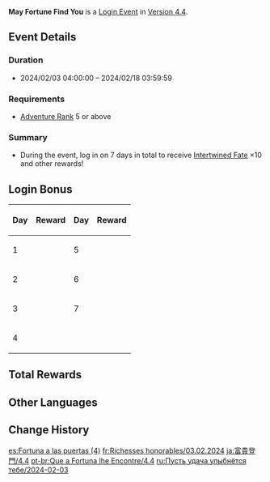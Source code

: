 {{Event
|name              = May Fortune Find You 2024-02-03
|image             = May Fortune Find You 2024-02-03.png
|type              = In-Game
|group             = Login
|time_known        = yes
|time_start        = 2024-02-03 04:00:00
|time_end          = 2024-02-18 03:59:59
|link              = https://www.hoyolab.com/article/24683799
}}
'''May Fortune Find You''' is a [[Login Event]] in [[Version 4.4]].

==Event Details==
===Duration===
* 2024/02/03 04:00:00 – 2024/02/18 03:59:59

===Requirements===
* [[Adventure Rank]] 5 or above

===Summary===
* During the event, log in on 7 days in total to receive [[Intertwined Fate]] ×10 and other rewards!

==Login Bonus==
{| class="wikitable align-center"
!Day!!Reward!!Day!!Reward
|-
|1||{{Card|Intertwined Fate|1}}
|5||{{Card|Intertwined Fate|2}}
|-
|2||{{Card|Mora|80,000}}
|6||{{Card|Hero's Wit|8}}
|-
|3||{{Card|Intertwined Fate|2}}
|7||{{Card|Intertwined Fate|5}}
|-
|4||{{Card|Mystic Enhancement Ore|18}}
|colspan=2|
|}

==Total Rewards==
{{Event Rewards
|Intertwined Fate = 10
|Mora = 80,000
|Hero's Wit = 8
|Mystic Enhancement Ore = 18
|sort = Intertwined Fate,Mora,Hero's Wit,Mystic Enhancement Ore
}}

==Other Languages==
{{Other Languages|May Fortune Find You}}

==Change History==
{{Change History|4.4}}

[[es:Fortuna a las puertas (4)]]
[[fr:Richesses honorables/03.02.2024]]
[[ja:富貴登門/4.4]]
[[pt-br:Que a Fortuna lhe Encontre/4.4]]
[[ru:Пусть удача улыбнётся тебе/2024-02-03]]
